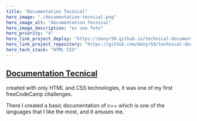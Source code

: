 ```yaml
---
title: "Documentation Tecnical"
hero_image: "./documentation-tecnical.png"
hero_image_alt: "documentation Tecnical"
hero_image_description: "es una foto"
hero_priority: "4"
hero_link_project_deploy: "https://danyr59.github.io/technical-documentation-page/"
hero_link_project_repository: "https://github.com/danyr59/technical-documentation-page"
hero_tech_stack: "HTML CSS"
---
```

## [Documentation Tecnical](https://danyr59.github.io/technical-documentation-page/ "doc tecnical") 

created with only HTML and CSS technologies, it 
was one of my first freeCodeCamp challenges.

There I created a basic documentation of c++ 
which is one of the languages that I like the most, and it amuses me.
